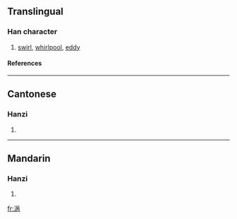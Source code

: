 {{see|渦}}

==Translingual==
===Han character===
{{Han char|rn=85|rad=水|as=07|sn=10|four=|canj=水口人月 (EROB)}}
# [[swirl]], [[whirlpool]], [[eddy]]
====References====
{{Han ref|kx=0627.311|hdz=31624.070|uh=6DA1|ud=28065}}

----
==Cantonese==
===Hanzi===
{{yue-hanzi|jyut=|y=gwo1, wo1}}
# {{defn|Cantonese}}

----
==Mandarin==
===Hanzi===
{{cmn-hanzi|tra=渦|pin=[[wō]] ([[wo1]])|wg=wo<sup>1</sup>}}
# {{defn|Mandarin}}

[[fr:涡]]